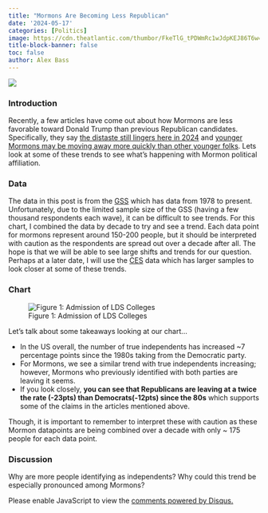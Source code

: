 ```yaml
---
title: "Mormons Are Becoming Less Republican"
date: '2024-05-17'
categories: [Politics]
image: https://cdn.theatlantic.com/thumbor/FkeTlG_tPDWmRc1wJdpKEJ86T6w=/0x157:3812x2301/960x540/media/img/mt/2016/03/AP_1603190329571802/original.jpg
title-block-banner: false
toc: false
author: Alex Bass
---
```

![](https://cdn.theatlantic.com/thumbor/FkeTlG_tPDWmRc1wJdpKEJ86T6w=/0x157:3812x2301/960x540/media/img/mt/2016/03/AP_1603190329571802/original.jpg){fig-align="center"}

### Introduction

Recently, a few articles have come out about how Mormons are less favorable toward Donald Trump than previous Republican candidates. Specifically, they say [the distaste still lingers here in 2024](https://www.americansurveycenter.org/newsletter/trumps-problem-with-mormon-voters-is-getting-worse/) and [younger Mormons may be moving away more quickly than other younger folks](https://www.graphsaboutreligion.com/p/young-mormons-are-abandoning-the). Lets look at some of these trends to see what's happening with Mormon political affiliation.

### Data
The data in this post is from the [GSS](https://gss.norc.org) which has data from 1978 to present. Unfortunately, due to the limited sample size of the GSS (having a few thousand respondents each wave), it can be difficult to see trends. For this chart, I combined the data by decade to try and see a trend. Each data point for mormons represent around 150-200 people, but it should be interpreted with caution as the respondents are spread out over a decade after all. The hope is that we will be able to see large shifts and trends for our question. Perhaps at a later date, I will use the [CES](https://cces.gov.harvard.edu) data which has larger samples to look closer at some of these trends.

### Chart

![Figure 1: Admission of LDS Colleges](Chart_3.png)

Let's talk about some takeaways looking at our chart...

- In the US overall, the number of true independents has increased ~7 percentage points since the 1980s taking from the Democratic party.
- For Mormons, we see a similar trend with true independents increasing; however, Mormons who previously identified with both parties are leaving it seems.
- If you look closely, **you can see that Republicans are leaving at a twice the rate (-23pts) than Democrats(-12pts) since the 80s** which supports some of the claims in the articles mentioned above.

Though, it is important to remember to interpret these with caution as these Mormon datapoints are being combined over a decade with only ~ 175 people for each data point. 

### Discussion

Why are more people identifying as independents? Why could this trend be especially pronounced among Mormons?

<div id="disqus_thread"></div>
<script>
    /**
    *  RECOMMENDED CONFIGURATION VARIABLES: EDIT AND UNCOMMENT THE SECTION BELOW TO INSERT DYNAMIC VALUES FROM YOUR PLATFORM OR CMS.
    *  LEARN WHY DEFINING THESE VARIABLES IS IMPORTANT: https://disqus.com/admin/universalcode/#configuration-variables    */
    var disqus_config = function () {
    this.page.url = "https://mormonmetrics.com/posts/political_affiliation/";  // Replace PAGE_URL with your page's canonical URL variable
    this.page.identifier = "political_affiliation"; // Replace PAGE_IDENTIFIER with your page's unique identifier variable
    };

    (function() { // DON'T EDIT BELOW THIS LINE
    var d = document, s = d.createElement('script');
    s.src = 'https://www-mormonmetrics-com.disqus.com/embed.js';
    s.setAttribute('data-timestamp', +new Date());
    (d.head || d.body).appendChild(s);
    })();
</script>
<noscript>Please enable JavaScript to view the <a href="https://disqus.com/?ref_noscript">comments powered by Disqus.</a></noscript>
